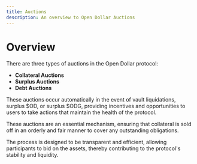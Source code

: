 ```yaml
---
title: Auctions
description: An overview to Open Dollar Auctions
---
```


# Overview

There are three types of auctions in the Open Dollar protocol:

* **Collateral Auctions**
* **Surplus Auctions**
* **Debt Auctions**

These auctions occur automatically in the event of vault liquidations, surplus $OD, or surplus $ODG, providing incentives and opportunities to users to take actions that maintain the health of the protocol.

These auctions are an essential mechanism, ensuring that collateral is sold off in an orderly and fair manner to cover any outstanding obligations.

The process is designed to be transparent and efficient, allowing participants to bid on the assets, thereby contributing to the protocol's stability and liquidity.
